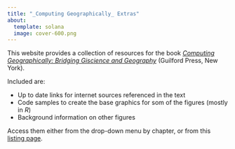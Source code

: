 ```yaml
---
title: "_Computing Geographically_ Extras"
about:
  template: solana
  image: cover-600.png
---
```


This website provides a collection of resources for the book [_Computing Geographically: Bridging Giscience and Geography_](https://www.guilford.com/books/Computing-Geographically/David-O'Sullivan/9781462553938) (Guilford Press, New York).

Included are:

+ Up to date links for internet sources referenced in the text
+ Code samples to create the base graphics for som of the figures (mostly in _R_)
+ Background information on other figures

Access them either from the drop-down menu by chapter, or from this [listing page](index-listing.qmd).
